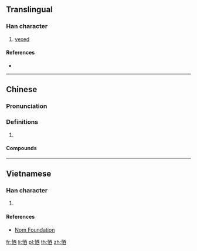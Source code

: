 {{character info/new}}
==Translingual==

===Han character===
{{Han char|rn=61|rad=心|as=06|sn=9|four=91060|canj=PMCW|ids=⿰忄西}}

# [[vexed]]

====References====
* {{Han ref|kx=0384.140|dkj=10557|dj=0714.300|hdz=42294.080|uh=6053|ud=24659|bh=CEC5|bd=52933}}

----

==Chinese==
{{zh-forms}}

===Pronunciation===
{{zh-pron
|m=xī
|c=sai1
|cat=
}}

===Definitions===
{{zh-hanzi}}

# {{rfdef|zh}}

====Compounds====
{{zh-der|孤孤恓恓|恓慘|恓惶|恓恓插插|恓恓惶惶|孤恓}}

----

==Vietnamese==

===Han character===
{{vi-readings|rs=心06|hanviet=tây}}

# {{defn|lang=vi|sort=心06}}

====References====
* [http://nomfoundation.org/common/nom_details.php?codepoint=6053 Nom Foundation]

[[fr:恓]]
[[li:恓]]
[[pl:恓]]
[[th:恓]]
[[zh:恓]]